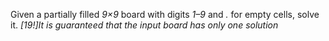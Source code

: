 Given a partially filled *9×9* board with digits *1–9* and *.* for empty cells, solve it. *[19!]It is guaranteed that the input board has only one solution*
